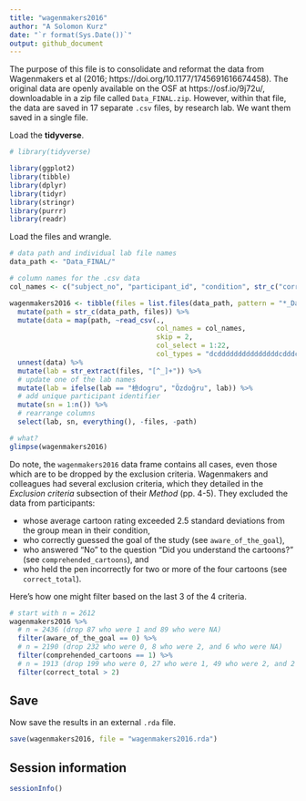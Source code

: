 ```yaml
---
title: "wagenmakers2016"
author: "A Solomon Kurz"
date: "`r format(Sys.Date())`"
output: github_document
---
```


The purpose of this file is to consolidate and reformat the data from Wagenmakers et al (2016; https://doi.org/10.1177/1745691616674458). The original data are openly available on the OSF at https://osf.io/9j72u/, downloadable in a zip file called `Data_FINAL.zip`. However, within that file, the data are saved in 17 separate `.csv` files, by research lab. We want them saved in a single file.

Load the **tidyverse**.

```r
# library(tidyverse)

library(ggplot2)
library(tibble)
library(dplyr)
library(tidyr)
library(stringr)
library(purrr)
library(readr)
```

Load the files and wrangle.

```r
# data path and individual lab file names
data_path <- "Data_FINAL/"

# column names for the .csv data
col_names <- c("subject_no", "participant_id", "condition", str_c("correct", 1:4), "correct_total", str_c("task", 1:2), str_c("rating", 1:4), "self_reported_task_performance", "comprehended_cartoons", "aware_of_the_goal", "participants_guess_of_the_studys_goal", "age", "gender", "student", "occupation_or_field_of_study")

wagenmakers2016 <- tibble(files = list.files(data_path, pattern = "*_Data.csv")) %>% 
  mutate(path = str_c(data_path, files)) %>% 
  mutate(data = map(path, ~read_csv(., 
                                    col_names = col_names, 
                                    skip = 2, 
                                    col_select = 1:22, 
                                    col_types = "dcdddddddddddddddcdddc"))) %>% 
  unnest(data) %>% 
  mutate(lab = str_extract(files, "[^_]+")) %>% 
  # update one of the lab names
  mutate(lab = ifelse(lab == "檢dogru", "Özdoğru", lab)) %>% 
  # add unique participant identifier
  mutate(sn = 1:n()) %>% 
  # rearrange columns
  select(lab, sn, everything(), -files, -path) 

# what?
glimpse(wagenmakers2016)
```

Do note, the `wagenmakers2016` data frame contains all cases, even those which are to be dropped by the exclusion criteria. Wagenmakers and colleagues had several exclusion criteria, which they detailed in the *Exclusion criteria* subsection of their *Method* (pp. 4-5). They excluded the data from participants:

* whose average cartoon rating exceeded 2.5 standard deviations from the group mean in their condition,
* who correctly guessed the goal of the study (see `aware_of_the_goal`),
* who answered "No" to the question "Did you understand the cartoons?" (see `comprehended_cartoons`), and
* who held the pen incorrectly for two or more of the four cartoons (see `correct_total`).

Here's how one might filter based on the last 3 of the 4 criteria.

```r
# start with n = 2612
wagenmakers2016 %>%
  # n = 2436 (drop 87 who were 1 and 89 who were NA)
  filter(aware_of_the_goal == 0) %>% 
  # n = 2190 (drop 232 who were 0, 8 who were 2, and 6 who were NA)
  filter(comprehended_cartoons == 1) %>% 
  # n = 1913 (drop 199 who were 0, 27 who were 1, 49 who were 2, and 2 who were NA)
  filter(correct_total > 2)
```

## Save

Now save the results in an external `.rda` file.

```r
save(wagenmakers2016, file = "wagenmakers2016.rda")
```

## Session information

```r
sessionInfo()
```

